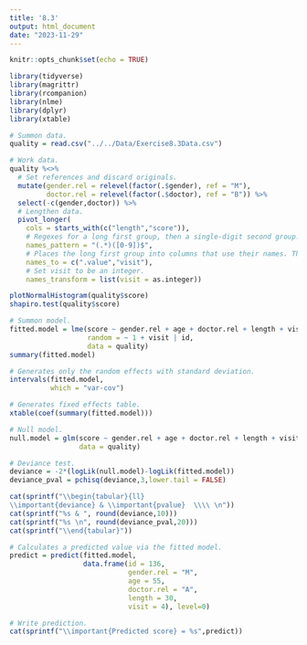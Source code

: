 ```yaml
---
title: '8.3'
output: html_document
date: "2023-11-29"
---
```



```r
knitr::opts_chunk$set(echo = TRUE)
```

```r
library(tidyverse)
library(magrittr)
library(rcompanion)
library(nlme)
library(dplyr)
library(xtable)
```

```r
# Summon data.
quality = read.csv("../../Data/Exercise8.3Data.csv")

# Work data.
quality %<>%
  # Set references and discard originals.
  mutate(gender.rel = relevel(factor(.$gender), ref = "M"),
         doctor.rel = relevel(factor(.$doctor), ref = "B")) %>%
  select(-c(gender,doctor)) %>%
  # Lengthen data.
  pivot_longer(
    cols = starts_with(c("length","score")),
    # Regexes for a long first group, then a single-digit second group.
    names_pattern = "(.*)([0-9])$",
    # Places the long first group into columns that use their names. The single-digit second group is then placed into a "visit" column.
    names_to = c(".value","visit"),
    # Set visit to be an integer.
    names_transform = list(visit = as.integer))
```

```r
plotNormalHistogram(quality$score)
shapiro.test(quality$score)
```

```r
# Summon model.
fitted.model = lme(score ~ gender.rel + age + doctor.rel + length + visit,
                   random = ~ 1 + visit | id,
                   data = quality)
summary(fitted.model)

# Generates only the random effects with standard deviation.
intervals(fitted.model,
          which = "var-cov")

# Generates fixed effects table.
xtable(coef(summary(fitted.model)))
```

```r
# Null model.
null.model = glm(score ~ gender.rel + age + doctor.rel + length + visit,
                 data = quality)

# Deviance test.
deviance = -2*(logLik(null.model)-logLik(fitted.model))
deviance_pval = pchisq(deviance,3,lower.tail = FALSE)

cat(sprintf("\\begin{tabular}{ll}
\\important{deviance} & \\important{pvalue}  \\\\ \n"))
cat(sprintf("%s & ", round(deviance,10)))
cat(sprintf("%s \n", round(deviance_pval,20)))
cat(sprintf("\\end{tabular}"))
```

```r
# Calculates a predicted value via the fitted model.
predict = predict(fitted.model, 
                  data.frame(id = 136,
                             gender.rel = "M",
                             age = 55,
                             doctor.rel = "A",
                             length = 30,
                             visit = 4), level=0)

# Write prediction.  
cat(sprintf("\\important{Predicted score} = %s",predict))
```